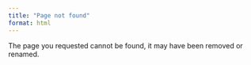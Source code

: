 ```yaml
---
title: "Page not found"
format: html
---
```


The page you requested cannot be found, it may have been removed or renamed.
